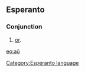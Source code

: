 ==Esperanto==
===Conjunction===
# [[or]].

[[eo:aŭ]]
[[Category:Esperanto language]]
{{Universala Vortaro}}